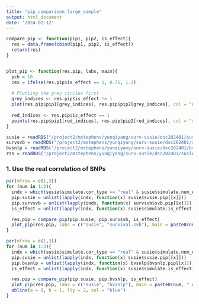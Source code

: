 ```yaml
---
title: "pip_comparison_large_sample"
output: html_document
date: '2024-02-12'
---
```


```r
compare_pip <- function(pip1, pip2, is_effect){
  res = data.frame(cbind(pip1, pip2, is_effect))
  return(res)
}


plot_pip <- function(res.pip, labs, main){
  pch = 16
  cex = ifelse(res.pip$is_effect == 1, 0.75, 1.2)
  
  # Plotting the grey circles first
  grey_indices <- res.pip$is_effect != 1
  plot(res.pip$pip1[grey_indices], res.pip$pip2[grey_indices], col = "dark grey", pch = 1, cex = cex[grey_indices], xlab = labs[1], ylab = labs[2], xlim = c(0, 1), ylim = c(0, 1), main = main)
  
  red_indices <- res.pip$is_effect == 1
  points(res.pip$pip1[red_indices], res.pip$pip2[red_indices], col = "red", pch = pch, cex = cex[red_indices])
}


```

```r

susie = readRDS("/project2/mstephens/yunqiyang/surv-susie/dsc202401/susie.rds")
survsvb = readRDS("/project2/mstephens/yunqiyang/surv-susie/dsc202401/survsvb.rds")
bvsnlp = readRDS("/project2/mstephens/yunqiyang/surv-susie/dsc202401/bvsnlp.rds")
rss = readRDS("/project2/mstephens/yunqiyang/surv-susie/dsc202401/susie_rss.rds")

```


### 1. Use the real correlation of SNPs

```r
par(mfrow = c(1,3))
for (num in 1:3){
  indx = which(susie$simulate.cor_type == "real" & susie$simulate.num_effect == num)
  pip.susie = unlist(lapply(indx, function(x) susie$susie.pip[[x]]))
  pip.survsvb = unlist(lapply(indx, function(x) survsvb$svb.pip[[x]]))
  is_effect = unlist(lapply(indx, function(x) susie$simulate.is_effect[[x]]))

  res.pip = compare_pip(pip.susie, pip.survsvb, is_effect)
  plot_pip(res.pip, labs = c("susie", "survival.svb"), main = paste0(num, " effect, max corr=0.9-0.99"))
}
```

```r
par(mfrow = c(1,3))
for (num in 1:3){
  indx = which(susie$simulate.cor_type == "real" & susie$simulate.num_effect == num)
  pip.susie = unlist(lapply(indx, function(x) susie$susie.pip[[x]]))
  pip.bvsnlp = unlist(lapply(indx, function(x) bvsnlp$bvsnlp.pip[[x]]))
  is_effect = unlist(lapply(indx, function(x) susie$simulate.is_effect[[x]]))

  res.pip = compare_pip(pip.susie, pip.bvsnlp, is_effect)
  plot_pip(res.pip, labs = c("susie", "bvsnlp"), main = paste0(num, " effect, max corr=0.9-0.99"))
  abline(a = 0, b = 1, lty = 2, col = "blue")
}
```


